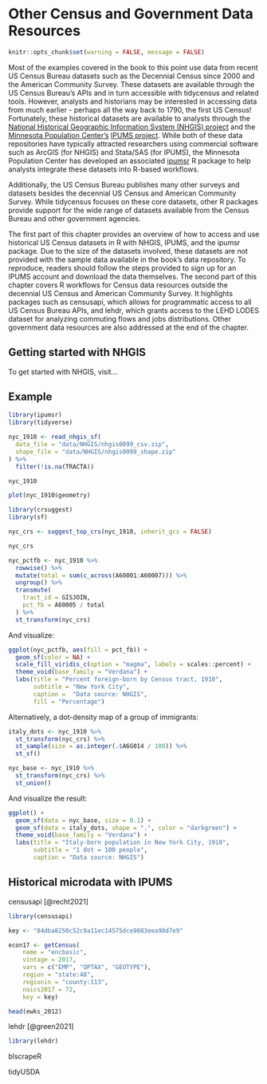 # Other Census and Government Data Resources

```r
knitr::opts_chunk$set(warning = FALSE, message = FALSE)
```

Most of the examples covered in the book to this point use data from recent US Census Bureau datasets such as the Decennial Census since 2000 and the American Community Survey. These datasets are available through the US Census Bureau's APIs and in turn accessible with tidycensus and related tools. However, analysts and historians may be interested in accessing data from much earlier - perhaps all the way back to 1790, the first US Census! Fortunately, these historical datasets are available to analysts through the [National Historical Geographic Information System (NHGIS) project](https://www.nhgis.org/) and the [Minnesota Population Center's](https://pop.umn.edu/) [IPUMS project](https://ipums.org/). While both of these data repositories have typically attracted researchers using commercial software such as ArcGIS (for NHGIS) and Stata/SAS (for IPUMS), the Minnesota Population Center has developed an associated [ipumsr](http://tech.popdata.org/ipumsr/) R package to help analysts integrate these datasets into R-based workflows.

Additionally, the US Census Bureau publishes many other surveys and datasets besides the decennial US Census and American Community Survey. While tidycensus focuses on these core datasets, other R packages provide support for the wide range of datasets available from the Census Bureau and other government agencies.

The first part of this chapter provides an overview of how to access and use historical US Census datasets in R with NHGIS, IPUMS, and the ipumsr package. Due to the size of the datasets involved, these datasets are not provided with the sample data available in the book's data repository. To reproduce, readers should follow the steps provided to sign up for an IPUMS account and download the data themselves. The second part of this chapter covers R workflows for Census data resources outside the decennial US Census and American Community Survey. It highlights packages such as censusapi, which allows for programmatic access to all US Census Bureau APIs, and lehdr, which grants access to the LEHD LODES dataset for analyzing commuting flows and jobs distributions. Other government data resources are also addressed at the end of the chapter.

## Getting started with NHGIS

To get started with NHGIS, visit...

## Example

```r
library(ipumsr)
library(tidyverse)

nyc_1910 <- read_nhgis_sf(
  data_file = "data/NHGIS/nhgis0099_csv.zip",
  shape_file = "data/NHGIS/nhgis0099_shape.zip"
) %>%
  filter(!is.na(TRACTA))

nyc_1910
```

```r
plot(nyc_1910$geometry)
```

```r
library(crsuggest)
library(sf)

nyc_crs <- suggest_top_crs(nyc_1910, inherit_gcs = FALSE)

nyc_crs
```

```r
nyc_pctfb <- nyc_1910 %>%
  rowwise() %>%
  mutate(total = sum(c_across(A60001:A60007))) %>%
  ungroup() %>%
  transmute(
    tract_id = GISJOIN,
    pct_fb = A60005 / total
  ) %>%
  st_transform(nyc_crs)
```

And visualize:

```r
ggplot(nyc_pctfb, aes(fill = pct_fb)) + 
  geom_sf(color = NA) + 
  scale_fill_viridis_c(option = "magma", labels = scales::percent) + 
  theme_void(base_family = "Verdana") + 
  labs(title = "Percent foreign-born by Census tract, 1910",
       subtitle = "New York City",
       caption =  "Data source: NHGIS",
       fill = "Percentage")
```

Alternatively, a dot-density map of a group of immigrants:

```r
italy_dots <- nyc_1910 %>%
  st_transform(nyc_crs) %>%
  st_sample(size = as.integer(.$A6G014 / 100)) %>%
  st_sf()

nyc_base <- nyc_1910 %>%
  st_transform(nyc_crs) %>%
  st_union()
```

And visualize the result:

```r
ggplot() + 
  geom_sf(data = nyc_base, size = 0.1) + 
  geom_sf(data = italy_dots, shape = ".", color = "darkgreen") + 
  theme_void(base_family = "Verdana") + 
  labs(title = "Italy-born population in New York City, 1910",
       subtitle = "1 dot = 100 people",
       caption = "Data source: NHGIS")
```

## Historical microdata with IPUMS

censusapi [@recht2021]

```r
library(censusapi)

key <- "84dba8250c52c9a11ec14575dce9083eea98d7e9"

econ17 <- getCensus(
    name = "encbasic",
    vintage = 2017,
    vars = c("EMP", "OPTAX", "GEOTYPE"),
    region = "state:48",
    regionin = "county:113",
    naics2017 = 72,
    key = key)

head(ewks_2012)
```

lehdr [@green2021]

```r
library(lehdr)

```

blscrapeR

tidyUSDA
